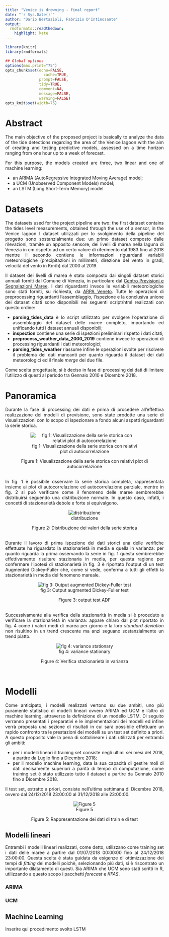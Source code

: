 ```yaml
---
title: "Venice is drowning - final report"
date: "`r Sys.Date()`"
author: "Dario Bertazioli, Fabrizio D'Intinosante"
output:
  rmdformats::readthedown:
    highlight: kate
---
```



```r
library(knitr)
library(rmdformats)

## Global options
options(max.print="75")
opts_chunk$set(echo=FALSE,
	             cache=TRUE,
               prompt=FALSE,
               tidy=TRUE,
               comment=NA,
               message=FALSE,
               warning=FALSE)
opts_knit$set(width=75)
```

<style>
body{
text-align:justify
}
</style>

# Abstract

The main objective of the proposed project is basically to analyze the data of the tide detections regarding the area of the Venice lagoon with the aim of creating and testing predictive models, assessed on a time horizon ranging from one hour up to a week of forecast.

For this purpose, the models created are three, two linear and one of machine learning:

* an ARIMA (AutoRegressive Integrated Moving Average) model;
* a UCM (Unobserved Component Models) model;
* an LSTM (Long Short-Term Memory) model.

# Datasets

The datasets used for the project pipeline are two: the first dataset contains the tides level measurements, obtained through the use of a sensor, in the Venice lagoon 
I dataset utilizzati per lo svolgimento della pipeline del progetto sono sostanzialmente due: un primo dataset composto dalle rilevazioni, tramite un apposito sensore, dei livelli di marea nella laguna di Venezia in cm rispetto ad un certo valore di riferimento dal 1983 fino al 2018 mentre il secondo contiene le informazioni riguardanti variabili meteorologiche (precipitazioni in millimetri, direzione del vento in gradi, velocità del vento in Km/h) dal 2000 al 2019.

Il dataset dei livelli di marea è stato composto dai singoli dataset storici annuali forniti dal Comune di Venezia, in particolare dal [Centro Previsioni e Segnalazioni Maree](https://www.comune.venezia.it/node/6214). I dati riguardanti invece le variabili meteorologiche sono stati forniti, su richiesta, da [ARPA Veneto](https://www.arpa.veneto.it/). Tutte le operazioni di preprocessing riguardanti l'assemblaggio, l'ispezione e la conclusiva unione dei dataset citati sono disponibili nei seguenti script/html realizzati con questo ordine:

* **parsing_tides_data** è lo script utilizzato per svolgere l'operazione di assemblaggio del dataset delle maree completo, importando ed unificando tutti i dataset annuali disponibili;
* **inspection** contiene una serie di ispezioni preliminari rispetto i dati citati;
* **preprocess_weather_data_2000_2019** contiene invece le operazioni di processing riguardanti i dati meteorologici;
* **parsing_tides_weather** riassume infine le operazioni svolte per risolvere il problema dei dati mancanti per quanto riguarda il dataset dei dati meteorologici ed il finale *merge* dei due file.

Come scelta progettuale, si è deciso in fase di processing dei dati di limitare l'utilizzo di questi al periodo tra Gennaio 2010 e Dicembre 2018.

# Panoramica

Durante la fase di processing dei dati e prima di procedere all'effettiva realizzazione dei modelli di previsione, sono state prodotte una serie di visualizzazioni con lo scopo di ispezionare a fondo alcuni aspetti riguardanti la serie storica. 

<center>
<figure>
![fig 1: Visualizzazione della serie storica con relativi plot di autocorrelazione](imgs/data_plot.jpg)
<figcaption>Figure 1: Visualizzazione della serie storica con relativi plot di autocorrelazione</figcaption>
</figure>
</center>
<br>
In fig. 1 è possibile osservare la serie storica completa, rappresentata insieme ai plot di autocorrelazione ed autocorrelazione parziale, mentre in fig. 2 si può verificare come il fenomeno delle maree sembrerebbe distribuirsi seguendo una distribuzione normale. In questo caso, infatti, i concetti di stazionarietà debole e forte si equivalgono.

<center>
<figure>
![distribuzione](imgs/distribution.jpg)
<figcaption>Figure 2: Distribuzione dei valori della serie storica</figcaption>
</figure>
</center>
<br>
Durante il lavoro di prima ispezione dei dati storici una delle verifiche effettuate ha riguardato la stazionarietà in media e quella in varianza: per quanto riguarda la prima osservando la serie in fig. 1 questa sembrerebbe effettivamente risultare stazionaria in media, per questa ragione per confermare l'ipotesi di stazionarietà in fig. 3 è riportato l'output di un test Augmented Dickey-Fuller che, come si vede, conferma a tutti gli effetti la stazionarietà in media del fenomeno mareale.

<center>
<figure>
![fig 3: Output augmented Dickey-Fuller test](imgs/adf_test.PNG)
<figcaption>Figure 3: output test ADF</figcaption>
</figure>
</center>
<br>
Successivamente alla verifica della stazionarità in media si è proceduto a verificare la stazionarietà in varianza: appare chiaro dal plot riportato in fig. 4 come i valori medi di marea per giorno e la loro *standard deviation* non risultino in un trend crescente ma anzi seguano sostanzialmente un trend piatto.
<center>
<figure>
![fig 4: variance stationary](imgs/var_stationary.jpg)
<figcaption>Figure 4: Verifica stazionarietà in varianza</figcaption>
</figure>
</center>
<br>

# Modelli

Come anticipato, i modelli realizzati vertono su due ambiti, uno più puramente statistico di modelli lineari ovvero ARIMA ed UCM e l'altro di machine learning, attraverso la definizione di un modello LSTM. Di seguito verranno presentati i preparativi e le implementazioni dei modelli ed infine verrà proposta una sezione di risultati in cui sarà possibile effettuare un rapido confronto tra le prestazioni dei modelli su un test set definito a priori. A questo proposito vale la pena di sottolineare i dati utilizzati per entrambi gli ambiti:

* per i modelli lineari il training set consiste negli ultimi sei mesi del 2018, a partire da Luglio fino a Dicembre 2018;
* per il modello machine learning, data la sua capacità di gestire moli di dati decisamente superiori a parità di tempo di computazione, come training set è stato utilizzato tutto il dataset a partire da Gennaio 2010 fino a Dicembre 2018.

Il test set, estratto a priori, consiste nell'ultima settimana di Dicembre 2018, ovvero dal 24/12/2018 23:00:00 al 31/12/2018 alle 23:00:00.

<center>
<figure>
![Figure 5](imgs/train_test.jpg)
<figcaption>Figure 5: Rappresentazione dei dati di train e di test</figcaption>
</figure>
</center>

## Modelli lineari

Entrambi i modelli lineari realizzati, come detto, utilizzano come training set i dati delle maree a partire dal 01/07/2018 00:00:00 fino al 24/12/2018 23:00:00. Questa scelta è stata guidata da esigenze di ottimizzazione dei tempi di *fitting* dei modelli poichè, selezionando più dati, si è riscontrato un importante dilatamento di questi. Sia ARIMA che UCM sono stati scritti in R, utilizzando a questo scopo i pacchetti *forecast* e *KFAS*.

### ARIMA

### UCM

## Machine Learning

Inserire qui procedimento svolto LSTM